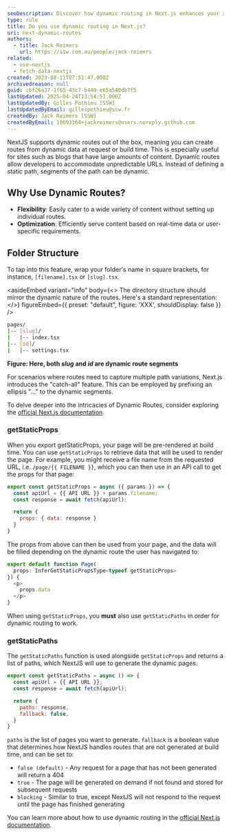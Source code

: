 ```yaml
---
seoDescription: Discover how dynamic routing in Next.js enhances your application by enabling flexible, data-driven content delivery through dynamic paths and page generation.
type: rule
title: Do you use dynamic routing in Next.js?
uri: next-dynamic-routes
authors:
  - title: Jack Reimers
    url: https://ssw.com.au/people/jack-reimers
related:
  - use-nextjs
  - fetch-data-nextjs
created: 2023-08-11T07:51:47.000Z
archivedreason: null
guid: cbf26a37-1f65-43c7-b440-e65a548db7f5
lastUpdated: 2025-04-24T13:54:51.000Z
lastUpdatedBy: Gilles Pothieu [SSW]
lastUpdatedByEmail: gillespothieu@ssw.fr
createdBy: Jack Reimers [SSW]
createdByEmail: 10693364+jackreimers@users.noreply.github.com
---
```


NextJS supports dynamic routes out of the box, meaning you can create routes from dynamic data at request or build time. This is especially useful for sites such as blogs that have large amounts of content.
Dynamic routes allow developers to accommodate unpredictable URLs. Instead of defining a static path, segments of the path can be dynamic.

## Why Use Dynamic Routes?

* **Flexibility**: Easily cater to a wide variety of content without setting up individual routes.
* **Optimization**: Efficiently serve content based on real-time data or user-specific requirements.

## Folder Structure

To tap into this feature, wrap your folder's name in square brackets, for instance, `[filename].tsx` or `[slug].tsx`.

<asideEmbed
  variant="info"
  body={<>
    The directory structure should mirror the dynamic nature of the routes. Here's a standard representation:
  </>}
  figureEmbed={{
    preset: "default",
    figure: 'XXX',
    shouldDisplay: false
  }}
/>

```bash
pages/
|-- [slug]/
|   |-- index.tsx
|-- [id]/
|   |-- settings.tsx
```

**Figure: Here, both _slug_ and _id_ are dynamic route segments**

For scenarios where routes need to capture multiple path variations, Next.js introduces the "catch-all" feature. This can be employed by prefixing an ellipsis "..." to the dynamic segments.

To delve deeper into the intricacies of Dynamic Routes, consider exploring the [official Next.js documentation](https://nextjs.org/docs/pages/building-your-application/routing/dynamic-routes).

### getStaticProps

When you export getStaticProps, your page will be pre-rendered at build time. You can use `getStaticProps` to retrieve data that will be used to render the page.
For example, you might receive a file name from the requested URL, i.e. `/page/{{ FILENAME }}`, which you can then use in an API call to get the props for that page:

```js
export const getStaticProps = async ({ params }) => {
  const apiUrl = {{ API URL }} + params.filename;
  const response = await fetch(apiUrl);

  return {
    props: { data: response }
  }
}
```

The props from above can then be used from your page, and the data will be filled depending on the dynamic route the user has navigated to:

```js
export default function Page(
  props: InferGetStaticPropsType<typeof getStaticProps>
}) {
  <p>
    props.data
  </p>
}
```

When using `getStaticProps`, you **must** also use `getStaticPaths` in order for dynamic routing to work.

### getStaticPaths

The `getStaticPaths` function is used alongside `getStaticProps` and returns a list of paths, which NextJS will use to generate the dynamic pages.

```js
export const getStaticPaths = async () => {
  const apiUrl = {{ API URL }};
  const response = await fetch(apiUrl);

  return {
    paths: response,
    fallback: false,
  }
}
```

`paths` is the list of pages you want to generate.
`fallback` is a boolean value that determines how NextJS handles routes that are not generated at build time, and can be set to:

* `false (default)` - Any request for a page that has not been generated will return a 404
* `true` - The page will be generated on demand if not found and stored for subsequent requests
* `blocking` - Similar to true, except NextJS will not respond to the request until the page has finished generating

You can learn more about how to use dynamic routing in the [official Next.js documentation](https://nextjs.org/docs/pages/building-your-application/routing/dynamic-routes).
